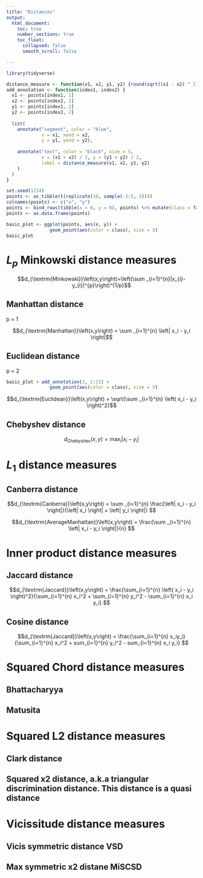 ```yaml
---
title: "Distances"
output:
  html_document:
    toc: true
    number_sections: true
    toc_float:
      collapsed: false
      smooth_scroll: false

---
```


```r
library(tidyverse)
```

```r
distance_measure <- function(x1, x2, y1, y2) {round(sqrt((x1 - x2) ^ 2 + (y1 - y2) ^ 2), digits = 1)}
add_annotation <- function(index1, index2) {
  x1 <- points[index1, 1] 
  x2 <- points[index2, 1]
  y1 <- points[index1, 2]
  y2 <- points[index2, 2]
  
  list(            
    annotate("segment", color = "blue",
             x = x1, xend = x2,
             y = y1, yend = y2),
    
    annotate("text", color = "black", size = 5,
             x = (x1 + x2) / 2, y = (y1 + y2) / 2,
             label = distance_measure(x1, x2, y1, y2)
    )
  )
}
```

```r
set.seed(1234)
points <- as_tibble(t(replicate(10, sample(-5:5, 2))))
colnames(points) <- c("x", "y")
points <- bind_rows(tibble(x = 0, y = 0), points) %>% mutate(class = factor(c("from", rep("to", 10))))
points <- as.data.frame(points)
```

```r
basic_plot <- ggplot(points, aes(x, y)) + 
                geom_point(aes(color = class), size = 5)
basic_plot
```

# $L_p$ Minkowski distance measures

$$d_{\textrm{Minkowski}}\left(x,y\right)=\left(\sum _{i=1}^{n}|x_{i}-y_{i}|^{p}\right)^{1/p}$$

## Manhattan distance

p = 1 

$$d_{\textrm{Manhattan}}\left(x,y\right) = \sum _{i=1}^{n} \left| x_i - y_i \right|$$

## Euclidean distance

p = 2

```r
basic_plot + add_annotation(1, 2:11) + 
                geom_point(aes(color = class), size = 5)
```

$$d_{\textrm{Euclidean}}\left(x,y\right) = \sqrt{\sum _{i=1}^{n} \left( x_i - y_i \right)^2}$$

## Chebyshev distance

$$d_{\textrm{Chebyshev}}\left(x,y\right) = \max_i\left| x_i - y_i \right|$$

# $L_1$ distance measures

## Canberra distance

$$d_{\textrm{Canberra}}\left(x,y\right) = \sum _{i=1}^{n} \frac{\left| x_i - y_i \right|}{\left| x_i \right| + \left| y_i \right|} $$

$$d_{\textrm{AverageManhattan}}\left(x,y\right) = \frac{\sum _{i=1}^{n} \left| x_i - y_i \right|}{n} $$

# Inner product distance measures

## Jaccard distance 

$$d_{\textrm{Jaccard}}\left(x,y\right) = \frac{\sum_{i=1}^{n} \left( x_i - y_i \right)^2}{\sum_{i=1}^{n} x_i^2 + \sum_{i=1}^{n} y_i^2 - \sum_{i=1}^{n} x_i y_i} $$

## Cosine distance 

$$d_{\textrm{Jaccard}}\left(x,y\right) = \frac{\sum_{i=1}^{n} x_iy_i}{\sum_{i=1}^{n} x_i^2 + sum_{i=1}^{n} y_i^2 - sum_{i=1}^{n} x_i y_i} $$

# Squared Chord distance measures

## Bhattacharyya
## Matusita

# Squared L2 distance measures

## Clark distance
## Squared x2 distance, a.k.a triangular discrimination distance. This distance is a quasi distance

# Vicissitude distance measures

## Vicis symmetric distance VSD
## Max symmetric x2 distane MiSCSD